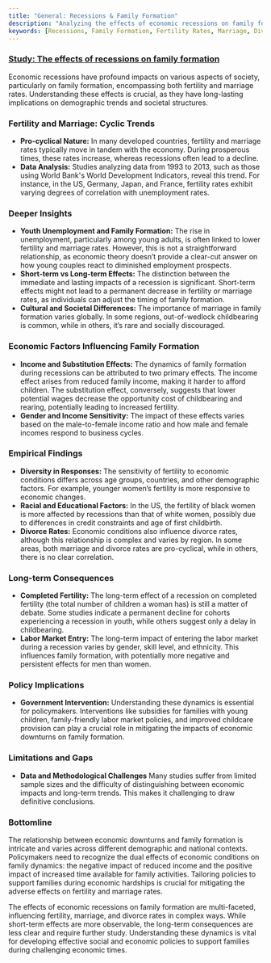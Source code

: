```yaml
---
title: "General: Recessions & Family Formation"
description: "Analyzing the effects of economic recessions on family formation, this study examines fertility, marriage, and divorce rates, with a focus on demographic and national variations."
keywords: [Recessions, Family Formation, Fertility Rates, Marriage, Divorce, Economic Impact, Demographic Trends, Policy Implications, Economic Downturns]
---
```


### [Study: The effects of recessions on family formation](https://www.econstor.eu/bitstream/10419/148473/1/iza-wol-248.pdf)

Economic recessions have profound impacts on various aspects of society, particularly on family formation, encompassing both fertility and marriage rates. Understanding these effects is crucial, as they have long-lasting implications on demographic trends and societal structures.

### **Fertility and Marriage: Cyclic Trends**

* **Pro-cyclical Nature:** In many developed countries, fertility and marriage rates typically move in tandem with the economy. During prosperous times, these rates increase, whereas recessions often lead to a decline.
* **Data Analysis:** Studies analyzing data from 1993 to 2013, such as those using World Bank's World Development Indicators, reveal this trend. For instance, in the US, Germany, Japan, and France, fertility rates exhibit varying degrees of correlation with unemployment rates.

### **Deeper Insights**

* **Youth Unemployment and Family Formation:** The rise in unemployment, particularly among young adults, is often linked to lower fertility and marriage rates. However, this is not a straightforward relationship, as economic theory doesn’t provide a clear-cut answer on how young couples react to diminished employment prospects.
* **Short-term vs Long-term Effects:** The distinction between the immediate and lasting impacts of a recession is significant. Short-term effects might not lead to a permanent decrease in fertility or marriage rates, as individuals can adjust the timing of family formation.
* **Cultural and Societal Differences:** The importance of marriage in family formation varies globally. In some regions, out-of-wedlock childbearing is common, while in others, it’s rare and socially discouraged.

### **Economic Factors Influencing Family Formation**

* **Income and Substitution Effects:** The dynamics of family formation during recessions can be attributed to two primary effects. The income effect arises from reduced family income, making it harder to afford children. The substitution effect, conversely, suggests that lower potential wages decrease the opportunity cost of childbearing and rearing, potentially leading to increased fertility.
* **Gender and Income Sensitivity:** The impact of these effects varies based on the male-to-female income ratio and how male and female incomes respond to business cycles.

### **Empirical Findings**

* **Diversity in Responses:** The sensitivity of fertility to economic conditions differs across age groups, countries, and other demographic factors. For example, younger women’s fertility is more responsive to economic changes.
* **Racial and Educational Factors:** In the US, the fertility of black women is more affected by recessions than that of white women, possibly due to differences in credit constraints and age of first childbirth.
* **Divorce Rates:** Economic conditions also influence divorce rates, although this relationship is complex and varies by region. In some areas, both marriage and divorce rates are pro-cyclical, while in others, there is no clear correlation.

### **Long-term Consequences**

* **Completed Fertility:** The long-term effect of a recession on completed fertility (the total number of children a woman has) is still a matter of debate. Some studies indicate a permanent decline for cohorts experiencing a recession in youth, while others suggest only a delay in childbearing.
* **Labor Market Entry:** The long-term impact of entering the labor market during a recession varies by gender, skill level, and ethnicity. This influences family formation, with potentially more negative and persistent effects for men than women.

### **Policy Implications**

* **Government Intervention:** Understanding these dynamics is essential for policymakers. Interventions like subsidies for families with young children, family-friendly labor market policies, and improved childcare provision can play a crucial role in mitigating the impacts of economic downturns on family formation.

### **Limitations and Gaps**

* **Data and Methodological Challenges** Many studies suffer from limited sample sizes and the difficulty of distinguishing between economic impacts and long-term trends. This makes it challenging to draw definitive conclusions.

### **Bottomline**

The relationship between economic downturns and family formation is intricate and varies across different demographic and national contexts. Policymakers need to recognize the dual effects of economic conditions on family dynamics: the negative impact of reduced income and the positive impact of increased time available for family activities. Tailoring policies to support families during economic hardships is crucial for mitigating the adverse effects on fertility and marriage rates.

The effects of economic recessions on family formation are multi-faceted, influencing fertility, marriage, and divorce rates in complex ways. While short-term effects are more observable, the long-term consequences are less clear and require further study. Understanding these dynamics is vital for developing effective social and economic policies to support families during challenging economic times.

